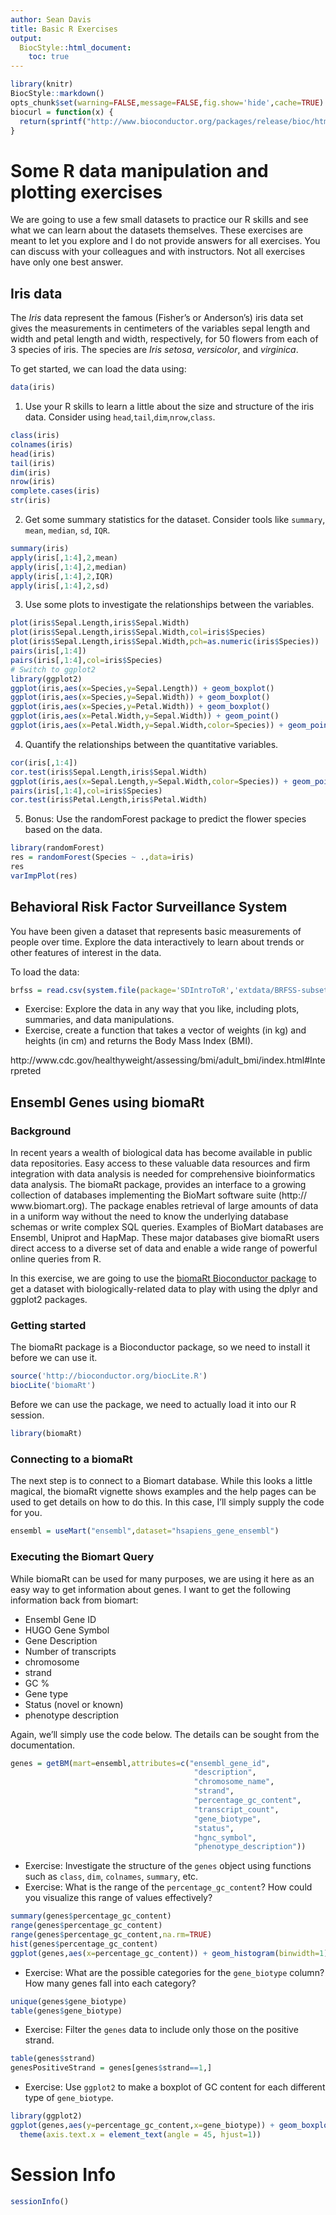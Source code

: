 ```yaml
---
author: Sean Davis
title: Basic R Exercises
output:
  BiocStyle::html_document:
    toc: true
---
```

<!--
%% \VignetteEngine{knitr::rmarkdown}
%\VignetteIndexEntry{02 Basic Exercises}
-->

```r
library(knitr)
BiocStyle::markdown()
opts_chunk$set(warning=FALSE,message=FALSE,fig.show='hide',cache=TRUE)
biocurl = function(x) {
  return(sprintf("http://www.bioconductor.org/packages/release/bioc/html/%s.html",x))
}
```

# Some R data manipulation and plotting exercises

We are going to use a few small datasets to practice our R skills and see what we can learn about the datasets themselves.  These exercises are meant to let you explore and I do not provide answers for all exercises.  You can discuss with your colleagues and with instructors.  Not all exercises have only one best answer.

## Iris data

The _Iris_ data represent the famous (Fisher's or Anderson's) iris data set gives the
measurements in centimeters of the variables sepal length and
width and petal length and width, respectively, for 50 flowers
from each of 3 species of iris.  The species are _Iris setosa_,
_versicolor_, and _virginica_.

To get started, we can load the data using:

```r
data(iris)
```

1. Use your R skills to learn a little about the size and structure of the iris data.  Consider using `head`,`tail`,`dim`,`nrow`,`class`.

```r
class(iris)
colnames(iris)
head(iris)
tail(iris)
dim(iris)
nrow(iris)
complete.cases(iris)
str(iris)
```

2. Get some summary statistics for the dataset.  Consider tools like `summary`, `mean`, `median`, `sd`, `IQR`. 

```r
summary(iris)
apply(iris[,1:4],2,mean)
apply(iris[,1:4],2,median)
apply(iris[,1:4],2,IQR)
apply(iris[,1:4],2,sd)
```

3. Use some plots to investigate the relationships between the variables.

```r
plot(iris$Sepal.Length,iris$Sepal.Width)
plot(iris$Sepal.Length,iris$Sepal.Width,col=iris$Species)
plot(iris$Sepal.Length,iris$Sepal.Width,pch=as.numeric(iris$Species))
pairs(iris[,1:4])
pairs(iris[,1:4],col=iris$Species)
# Switch to ggplot2
library(ggplot2)
ggplot(iris,aes(x=Species,y=Sepal.Length)) + geom_boxplot()
ggplot(iris,aes(x=Species,y=Sepal.Width)) + geom_boxplot()
ggplot(iris,aes(x=Species,y=Petal.Width)) + geom_boxplot()
ggplot(iris,aes(x=Petal.Width,y=Sepal.Width)) + geom_point()
ggplot(iris,aes(x=Petal.Width,y=Sepal.Width,color=Species)) + geom_point()
```

4. Quantify the relationships between the quantitative variables.

```r
cor(iris[,1:4])
cor.test(iris$Sepal.Length,iris$Sepal.Width)
ggplot(iris,aes(x=Sepal.Length,y=Sepal.Width,color=Species)) + geom_point()
pairs(iris[,1:4],col=iris$Species)
cor.test(iris$Petal.Length,iris$Petal.Width)
```

5. Bonus: Use the randomForest package to predict the flower species based on the data.

```r
library(randomForest)
res = randomForest(Species ~ .,data=iris)
res
varImpPlot(res)
```

## Behavioral Risk Factor Surveillance System

You have been given a dataset that represents basic measurements of people over time.  Explore the data interactively to learn about trends or other features of interest in the data.  

To load the data:

```r
brfss = read.csv(system.file(package='SDIntroToR','extdata/BRFSS-subset.csv'))
```

- Exercise: Explore the data in any way that you like, including plots, summaries, and data manipulations.  
- Exercise, create a function that takes a vector of weights (in kg) and heights (in cm) and returns the Body Mass Index (BMI). 

http://www.cdc.gov/healthyweight/assessing/bmi/adult_bmi/index.html#Interpreted
 
## Ensembl Genes using biomaRt

### Background

In recent years a wealth of biological data has become available in public
data repositories. Easy access to these valuable data resources and firm
integration with data analysis is needed for comprehensive bioinformatics
data analysis. The biomaRt package, provides an interface to a growing
collection of databases implementing the BioMart software suite (http://
www.biomart.org). The package enables retrieval of large amounts of data
in a uniform way without the need to know the underlying database schemas
or write complex SQL queries. Examples of BioMart databases are Ensembl,
Uniprot and HapMap. These major databases give biomaRt users direct
access to a diverse set of data and enable a wide range of powerful online
queries from R.

In this exercise, we are going to use the [biomaRt Bioconductor package](`biocurl('biomaRt')`) to get a 
dataset with biologically-related data to play with using the dplyr and ggplot2 
packages.

### Getting started

The biomaRt package is a Bioconductor package, so we need to install it before we can use it.

```r
source('http://bioconductor.org/biocLite.R')
biocLite('biomaRt')
```

Before we can use the package, we need to actually load it into our R session.

```r
library(biomaRt)
```

### Connecting to a biomaRt

The next step is to connect to a Biomart database.  While this looks a little magical, the biomaRt vignette shows examples and the help pages can be used to get details on how to do this.  In this case, I'll simply supply the code for you.

```r
ensembl = useMart("ensembl",dataset="hsapiens_gene_ensembl")
```

### Executing the Biomart Query

While biomaRt can be used for many purposes, we are using it here as an easy way to get information about genes. I want to get the following information back from biomart:

- Ensembl Gene ID
- HUGO Gene Symbol
- Gene Description
- Number of transcripts
- chromosome
- strand
- GC %
- Gene type
- Status (novel or known)
- phenotype description

Again, we'll simply use the code below.  The details can be sought from the documentation.

```r
genes = getBM(mart=ensembl,attributes=c("ensembl_gene_id",
                                         "description",
                                         "chromosome_name",
                                         "strand",
                                         "percentage_gc_content",
                                         "transcript_count",
                                         "gene_biotype",
                                         "status",
                                         "hgnc_symbol",
                                         "phenotype_description"))
```

- Exercise: Investigate the structure of the `genes` object using functions such as `class`, `dim`, `colnames`, `summary`, etc.
- Exercise: What is the range of the `percentage_gc_content`? How could you visualize this range of values effectively?
```r
summary(genes$percentage_gc_content)
range(genes$percentage_gc_content)
range(genes$percentage_gc_content,na.rm=TRUE)
hist(genes$percentage_gc_content)
ggplot(genes,aes(x=percentage_gc_content)) + geom_histogram(binwidth=1)
```
- Exercise: What are the possible categories for the `gene_biotype` column?  How many genes fall into each category?
```r
unique(genes$gene_biotype)
table(genes$gene_biotype)
```
- Exercise: Filter the `genes` data to include only those on the positive strand.
```r
table(genes$strand)
genesPositiveStrand = genes[genes$strand==1,]
```
- Exercise: Use `ggplot2` to make a boxplot of GC content for each different type of `gene_biotype`.
```r
library(ggplot2)
ggplot(genes,aes(y=percentage_gc_content,x=gene_biotype)) + geom_boxplot() + 
  theme(axis.text.x = element_text(angle = 45, hjust=1))
```

# Session Info
```r
sessionInfo()
```




